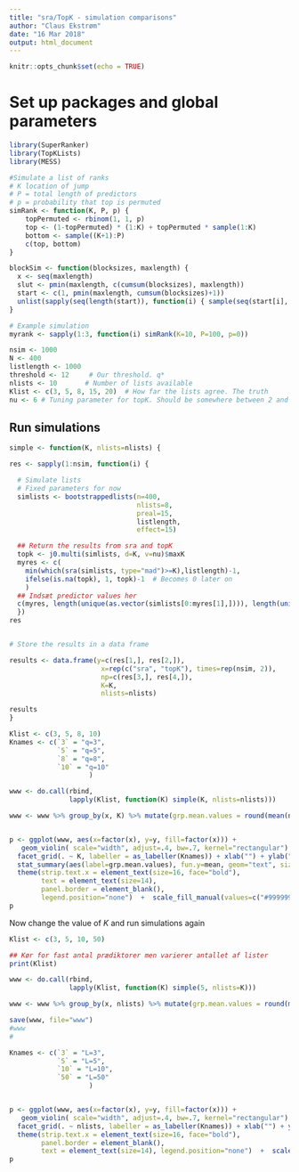 ```yaml
---
title: "sra/TopK - simulation comparisons"
author: "Claus Ekstrøm"
date: "16 Mar 2018"
output: html_document
---
```


```r
knitr::opts_chunk$set(echo = TRUE)
```

# Set up packages and global parameters

```r
library(SuperRanker)
library(TopKLists)
library(MESS)

#Simulate a list of ranks
# K location of jump
# P = total length of predictors
# p = probability that top is permuted
simRank <- function(K, P, p) {
    topPermuted <- rbinom(1, 1, p)
    top <- (1-topPermuted) * (1:K) + topPermuted * sample(1:K)
    bottom <- sample((K+1):P)
    c(top, bottom)
}

blockSim <- function(blocksizes, maxlength) {
  x <- seq(maxlength)
  slut <- pmin(maxlength, c(cumsum(blocksizes), maxlength))
  start <- c(1, pmin(maxlength, cumsum(blocksizes)+1))
  unlist(sapply(seq(length(start)), function(i) { sample(seq(start[i], slut[i]))}))
}

# Example simulation
myrank <- sapply(1:3, function(i) simRank(K=10, P=100, p=0))
```

```r
nsim <- 1000
N <- 400
listlength <- 1000
threshold <- 12     # Our threshold. q*
nlists <- 10       # Number of lists available
Klist <- c(3, 5, 8, 15, 20)  # How far the lists agree. The truth
nu <- 6 # Tuning parameter for topK. Should be somewhere between 2 and 10 as per their paper
```


## Run simulations


```r
simple <- function(K, nlists=nlists) {

res <- sapply(1:nsim, function(i) {

  # Simulate lists
  # Fixed parameters for now
  simlists <- bootstrappedlists(n=400, 
                                nlists=8, 
                                preal=15, 
                                listlength, 
                                effect=15)

  ## Return the results from sra and topK
  topk <- j0.multi(simlists, d=K, v=nu)$maxK
  myres <- c(
    min(which(sra(simlists, type="mad")>=K),listlength)-1,
    ifelse(is.na(topk), 1, topk)-1  # Becomes 0 later on
    )
  ## Indsæt predictor values her
  c(myres, length(unique(as.vector(simlists[0:myres[1],]))), length(unique(as.vector(simlists[0:myres[2],]))))
  })
res


# Store the results in a data frame

results <- data.frame(y=c(res[1,], res[2,]),
                       x=rep(c("sra", "topK"), times=rep(nsim, 2)),
                       np=c(res[3,], res[4,]),
                       K=K,
                       nlists=nlists)

results
}

Klist <- c(3, 5, 8, 10)
Knames <- c(`3` = "q=3",
            `5` = "q=5",
            `8` = "q=8", 
            `10` = "q=10"
                    )

www <- do.call(rbind, 
               lapply(Klist, function(K) simple(K, nlists=nlists)))

www <- www %>% group_by(x, K) %>% mutate(grp.mean.values = round(mean(np), 2))


p <- ggplot(www, aes(x=factor(x), y=y, fill=factor(x))) +
   geom_violin( scale="width", adjust=.4, bw=.7, kernel="rectangular")  + 
  facet_grid(. ~ K, labeller = as_labeller(Knames)) + xlab("") + ylab("Depth of agreement") + theme(legend.position="none") + theme_bw() + 
  stat_summary(aes(label=grp.mean.values), fun.y=mean, geom="text", size=6, fontface = "bold") + 
  theme(strip.text.x = element_text(size=16, face="bold"),
        text = element_text(size=14),
        panel.border = element_blank(),
        legend.position="none")  +  scale_fill_manual(values=c("#999999", "#E69F00", "#56B4E9"))
p

```




Now change the value of $K$ and run simulations again

```r
Klist <- c(3, 5, 10, 50)

## Kør for fast antal prædiktorer men varierer antallet af lister
print(Klist)

www <- do.call(rbind, 
               lapply(Klist, function(K) simple(5, nlists=K)))

www <- www %>% group_by(x, nlists) %>% mutate(grp.mean.values = round(mean(np), 2))

save(www, file="www")
#www
# 
```


```r
Knames <- c(`3` = "L=3",
            `5` = "L=5",
            `10` = "L=10", 
            `50` = "L=50"
                    )


p <- ggplot(www, aes(x=factor(x), y=y, fill=factor(x))) +
   geom_violin( scale="width", adjust=.4, bw=.7, kernel="rectangular")  + 
  facet_grid(. ~ nlists, labeller = as_labeller(Knames)) + xlab("") + ylab("Depth of agreement") + theme(legend.position="none") + stat_summary(aes(label=grp.mean.values), fun.y=mean, geom="text", size=6, fontface = "bold") + theme_bw() + 
  theme(strip.text.x = element_text(size=16, face="bold"),
        panel.border = element_blank(),
        text = element_text(size=14), legend.position="none")  +  scale_fill_manual(values=c("#999999", "#E69F00", "#56B4E9"))
p
```

